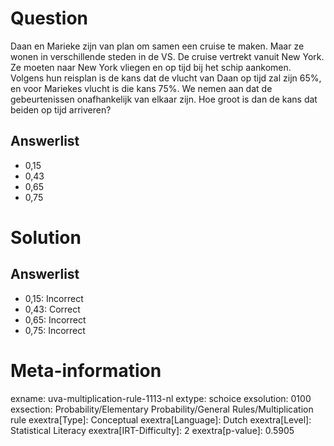 Question
========

Daan en Marieke zijn van plan om samen een cruise te maken. Maar ze
wonen in verschillende steden in de VS. De cruise vertrekt vanuit New
York. Ze moeten naar New York vliegen en op tijd bij het schip aankomen.
Volgens hun reisplan is de kans dat de vlucht van Daan op tijd zal zijn
65%, en voor Mariekes vlucht is die kans 75%. We nemen aan dat de
gebeurtenissen onafhankelijk van elkaar zijn. Hoe groot is dan de kans
dat beiden op tijd arriveren?

Answerlist
----------

* 0,15
* 0,43
* 0,65
* 0,75

Solution
========

Answerlist
----------

* 0,15: Incorrect
* 0,43: Correct
* 0,65: Incorrect
* 0,75: Incorrect

Meta-information
================
exname: uva-multiplication-rule-1113-nl
extype: schoice
exsolution: 0100
exsection: Probability/Elementary Probability/General Rules/Multiplication rule
exextra[Type]: Conceptual
exextra[Language]: Dutch
exextra[Level]: Statistical Literacy
exextra[IRT-Difficulty]: 2
exextra[p-value]: 0.5905
